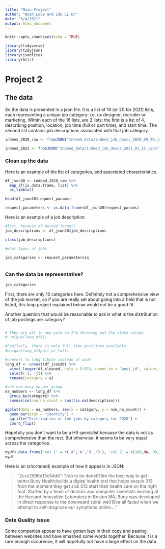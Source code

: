 ```yaml
---
title: "Main-Project"
author: "Noah Love and Ido Li On"
date: "3/4/2021"
output: html_document
---
```


```r
knitr::opts_chunk$set(echo = TRUE)
```

```r

library(tidyverse)
library(tidyjson)
library(jsonlite)
library(httr)
```

# Project 2

## The data

So the data is presented in a json file. It is a list of 16 (or 20 for 2021) lists, each representing a unique job category: i.e. ux designer, recruiter or marketing. Within each of the 16 lists, are 2 lists: the first is a list of 4, describing position, location, job time (full or part time), and start time. The second list contains job descriptions associated with that job category.

```r
indeed_2020_raw <- fromJSON("Indeed_data/indeed_job_descs_2020_09_20.json")

indeed_2021 <- fromJSON("Indeed_data/indeed_job_descs_2021_01_25.json")
```

### Clean up the data

Here is an example of the list of categories, and associated characteristics.

```r
df_json20 <- indeed_2020_raw %>% 
  map_if(is.data.frame, list) %>% 
  as_tibble()

head(df_json20$request_params)

request_parameters <- as.data.frame(df_json20$request_params)

```

Here is an example of a job description:

```r
#list, because of nested format? 
job_descriptions <- df_json20$job_descriptions

class(job_descriptions)

#what types of jobs

job_categories <- request_parameters$q



```

### Can the data be representative?

```r
job_categories
```
First, there are only 16 categories here. Definitely not a comprehensive view of the job market, so if you are really set about going into a field that is not listed, this loop project explained below would not be a good fit. 

Another question that would be reasonable to ask is what is the distribution of job postings per category?




```r

```
```r
# They are all in new york so I'm throwing out the state column
# unique(long_df$l)

#Similarly, there is only full time positions available.
#unique(long_df$part_or_full)

#convert to long tibble instead of wide
long_df <- unnest(df_json20) %>% 
  pivot_longer(df_cleaned, cols = 5:574, names_to = "post_id", values_to = "description") %>%
  select(-l, -jt) %>% 
  rename(category = q)

#see how many na per group
na_numbers <- long_df %>% 
  group_by(category) %>% 
  summarise(non_na_count = sum(!is.na(description)))

ggplot(data = na_numbers, aes(x = category, y = non_na_count)) + 
  geom_bar(stat = "identity") + 
  ggtitle("Distribution of the jobs by category for 2020") + 
  coord_flip()

```
Hopefully you don't want to be a HR specialist because the data is not as comprehensive than the rest. But otherwise, it seems to be very equal across the categories. 


```r
mydf<-data.frame('col_1' = c('A','A','B','B'), 'col_2' = c(100,NA, 90,30))
mydf

```


Here is an (shortened) example of how it appears in JSON:

> "2ccc2596d13c54d4": "Job to be done\nWe\u2019re the best way to get better.\n\nAbout Buoy Health:\nBuoy builds a digital health tool that helps people \u2013 from the moment they get sick \u2013 start their health care on the right foot. Started by a team of doctors and computer scientists working at the Harvard Innovation Laboratory in Boston MA, Buoy was developed in direct response to the downward spiral we\u2019ve all faced when we attempt to self-diagnose our symptoms online...."

### Data Quality Issue
Some companies appear to have gotten lazy in their copy and pasting between websites and have smashed some words together. Because it is a rare enough occurence, it will hopefully not have a large effect on the data. 



